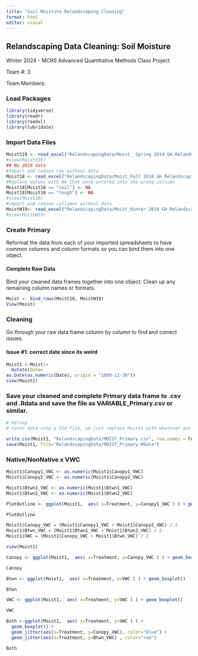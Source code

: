 ```yaml
---
title: "Soil Moisture Relandscaping Cleaning"
format: html
editor: visual
---
```


## Relandscaping Data Cleaning: Soil Moisture

Winter 2024 - MCRS Advanced Quantitative Methods Class Project

Team #: 3

Team Members:

### Load Packages

```r
library(tidyverse)
library(readr)
library(readxl)
library(lubridate)

```

### Import Data Files

```r

MoistS19 <- read_excel("RelandscapingData/Moist_ Spring 2019 GH Relandscaping Soil Moisture Data.xlsx")
#view(MoistS19)
## No 2019 data
#Import and remove row without data
Moist18 <- read_excel("RelandscapingData/Moist_Fall 2018 GH Relandscaping Soil Moisture Data.xlsx", col_types = "text") %>% slice(-1)
#Replace values with NA that were entered into the wrong collumn
Moist18[Moist18 == "soil"] <- NA
Moist18[Moist18 == "tough"] <- NA
#view(Moist18)
#import and remove collumns without data
MoistW19<- read_excel("RelandscapingData/Moist_Winter 2019 GH Relandscaping Soil Moisture Data.xlsx", col_types ="text") %>% slice(-1,-4)
#view(MoistW19)

```

### Create Primary

Reformat the data from each of your imported spreadsheets to have common columns and column formats so you can bind them into one object.

#### Complete Raw Data

Bind your cleaned data frames together into one object. Clean up any remaining column names or formats.

```r
Moist <- bind_rows(Moist18, MoistW19)
View(Moist)
```

### Cleaning

Go through your raw data frame column by column to find and correct issues.

#### Issue #1: correct date since its weird

```r
Moist1 <-Moist|>
  mutate(Date=
as.Date(as.numeric(Date), origin = "1899-12-30"))
view(Moist1)
```

### Save your cleaned and complete Primary data frame to .csv and .Rdata and save the file as VARIABLE_Primary.csv or similar.

```r
# Kelsey 
# turns data into a CSV file, we just replace Moist1 with whatever our final data set is named 

write.csv(Moist1, "RelandscapingData/MOIST_Primary.csv", row.names = FALSE)
save(Moist1, file="RelandscapingData/MOIST_Primary.RData")
```

### Native/NonNative x VWC

```r
Moist1$Canopy1_VWC <- as.numeric(Moist1$Canopy1_VWC)
Moist1$Canopy2_VWC <- as.numeric(Moist1$Canopy2_VWC)

Moist1$Btwn1_VWC <- as.numeric(Moist1$Btwn1_VWC)
Moist1$Btwn2_VWC <- as.numeric(Moist1$Btwn2_VWC)

PlotOutline <- ggplot(Moist1,  aes( x=Treatment, y=Canopy1_VWC ) ) + geom_boxplot()

PlotOutline
```

```r
Moist1$Canopy_VWC = (Moist1$Canopy1_VWC + Moist1$Canopy2_VWC) / 2
Moist1$Btwn_VWC = (Moist1$Btwn1_VWC + Moist1$Btwn2_VWC) / 2
Moist1$VWC = (Moist1$Canopy_VWC + Moist1$Btwn_VWC) / 2

view(Moist1)
```

```r
Canopy <- ggplot(Moist1,  aes( x=Treatment, y=Canopy_VWC ) ) + geom_boxplot()

Canopy
```

```r
Btwn <- ggplot(Moist1,  aes( x=Treatment, y=VWC ) ) + geom_boxplot()

Btwn
```

```r
VWC <- ggplot(Moist1,  aes( x=Treatment, y=VWC ) ) + geom_boxplot()

VWC
```

```r
Both <-ggplot(Moist1,  aes( x=Treatment, y=VWC ) ) + 
  geom_boxplot() +
  geom_jitter(aes(x=Treatment, y=Canopy_VWC), color="blue") +
  geom_jitter(aes(x=Treatment, y=Btwn_VWC) , color="red")

Both

```
